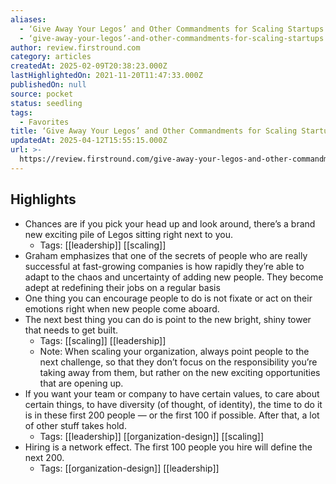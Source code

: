 ```yaml
---
aliases:
  - ‘Give Away Your Legos’ and Other Commandments for Scaling Startups
  - ‘give-away-your-legos’-and-other-commandments-for-scaling-startups
author: review.firstround.com
category: articles
createdAt: 2025-02-09T20:38:23.000Z
lastHighlightedOn: 2021-11-20T11:47:33.000Z
publishedOn: null
source: pocket
status: seedling
tags:
  - Favorites
title: ‘Give Away Your Legos’ and Other Commandments for Scaling Startups
updatedAt: 2025-04-12T15:55:15.000Z
url: >-
  https://review.firstround.com/give-away-your-legos-and-other-commandments-for-scaling-startups
---
```

## Highlights

- Chances are if you pick your head up and look around, there’s a brand new exciting pile of Legos sitting right next to you.
    - Tags: [[leadership]] [[scaling]]
- Graham emphasizes that one of the secrets of people who are really successful at fast-growing companies is how rapidly they’re able to adapt to the chaos and uncertainty of adding new people. They become adept at redefining their jobs on a regular basis
- One thing you can encourage people to do is not fixate or act on their emotions right when new people come aboard.
- The next best thing you can do is point to the new bright, shiny tower that needs to get built.
    - Tags: [[scaling]] [[leadership]]
    - Note: When scaling your organization, always point people to the next challenge, so that they don’t focus on the responsibility you’re taking away from them, but rather on the new exciting opportunities that are opening up.
- If you want your team or company to have certain values, to care about certain things, to have diversity (of thought, of identity), the time to do it is in these first 200 people — or the first 100 if possible. After that, a lot of other stuff takes hold.
    - Tags: [[leadership]] [[organization-design]] [[scaling]]
- Hiring is a network effect. The first 100 people you hire will define the next 200.
    - Tags: [[organization-design]] [[leadership]]
